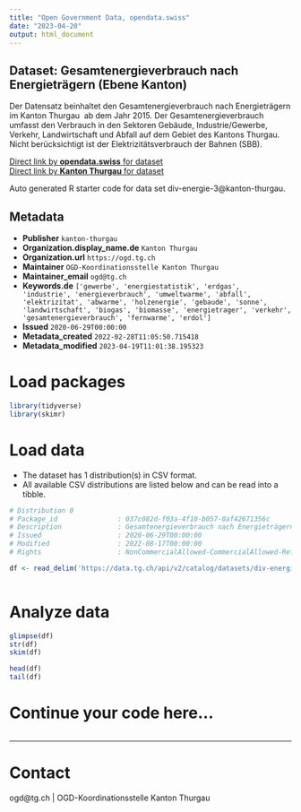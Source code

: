 ```yaml
---
title: "Open Government Data, opendata.swiss"
date: "2023-04-20"
output: html_document
---
```


## Dataset: Gesamtenergieverbrauch nach Energieträgern (Ebene Kanton)

Der Datensatz beinhaltet den Gesamtenergieverbrauch nach Energieträgern im Kanton Thurgau  ab dem Jahr 2015.
Der Gesamtenergieverbrauch umfasst den Verbrauch in den Sektoren Gebäude, Industrie/Gewerbe, Verkehr, Landwirtschaft und Abfall auf dem Gebiet des Kantons Thurgau. Nicht berücksichtigt ist der Elektrizitätsverbrauch der Bahnen (SBB).


[Direct link by **opendata.swiss** for dataset](https://opendata.swiss/de/dataset/gesamtenergieverbrauch-nach-energietragern-ebene-kanton)<br>
[Direct link by **Kanton Thurgau** for dataset](https://data.tg.ch/explore/dataset/div-energie-3/)

Auto generated R starter code for data set div-energie-3@kanton-thurgau.

## Metadata

- **Publisher** `kanton-thurgau`
- **Organization.display_name.de** `Kanton Thurgau`
- **Organization.url** `https://ogd.tg.ch`
- **Maintainer** `OGD-Koordinationsstelle Kanton Thurgau`
- **Maintainer_email** `ogd@tg.ch`
- **Keywords.de** `['gewerbe', 'energiestatistik', 'erdgas', 'industrie', 'energieverbrauch', 'umweltwarme', 'abfall', 'elektrizitat', 'abwarme', 'holzenergie', 'gebaude', 'sonne', 'landwirtschaft', 'biogas', 'biomasse', 'energietrager', 'verkehr', 'gesamtenergieverbrauch', 'fernwarme', 'erdol']`
- **Issued** `2020-06-29T00:00:00`
- **Metadata_created** `2022-02-28T11:05:50.715418`
- **Metadata_modified** `2023-04-19T11:01:38.195323`


# Load packages

```r

library(tidyverse)
library(skimr)

```

# Load data

-   The dataset has 1 distribution(s) in CSV format.
-   All available CSV distributions are listed below and can be read into a tibble.

```r

# Distribution 0
# Package_id               : 037c082d-f03a-4f10-b057-0af42671356c
# Description              : Gesamtenergieverbrauch nach Energieträgern (Ebene Kanton) (csv)
# Issued                   : 2020-06-29T00:00:00
# Modified                 : 2022-08-17T00:00:00
# Rights                   : NonCommercialAllowed-CommercialAllowed-ReferenceRequired

df <- read_delim('https://data.tg.ch/api/v2/catalog/datasets/div-energie-3/exports/csv')



```

# Analyze data

```r

glimpse(df)
str(df)
skim(df)

head(df)
tail(df)

```

# Continue your code here...

```r

```

------------------------------------------------------------------------

# Contact

ogd@tg.ch | OGD-Koordinationsstelle Kanton Thurgau
